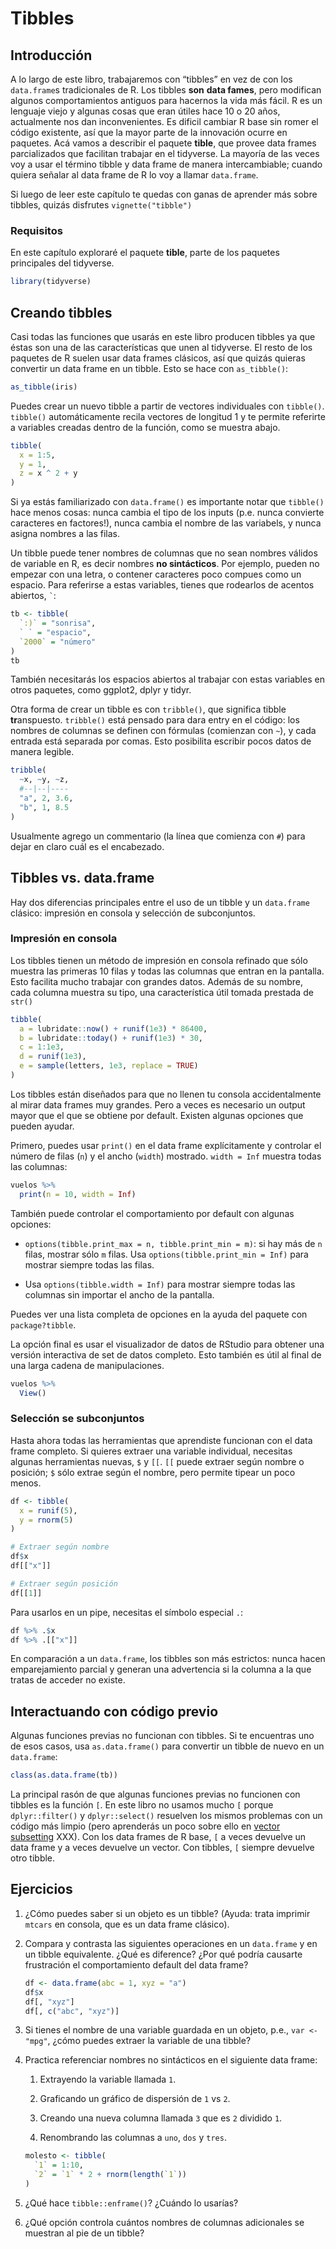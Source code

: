 # Tibbles

## Introducción

A lo largo de este libro, trabajaremos con "tibbles" en vez de con los `data.frame`s tradicionales de R. Los tibbles __son__ __data fames__, pero modifican algunos comportamientos antiguos para hacernos la vida más fácil. R es un lenguaje viejo y algunas cosas que eran útiles hace 10 o 20 años, actualmente nos dan inconvenientes. Es dificil cambiar R base sin romer el código existente, así que la mayor parte de la innovación ocurre en paquetes. Acá vamos a describir el paquete __tible__, que provee data frames parcializados que facilitan trabajar en el tidyverse. La mayoría de las veces voy a usar el término tibble y data frame de manera intercambiable; cuando quiera señalar al data frame de R lo voy a llamar `data.frame`.

Si luego de leer este capítulo te quedas con ganas de aprender más sobre tibbles, quizás disfrutes `vignette("tibble")`

### Requisitos

En este capítulo exploraré el paquete __tible__, parte de los paquetes principales del tidyverse.

```r
library(tidyverse)
```

## Creando tibbles {#tibbles}

Casi todas las funciones que usarás en este libro producen tibbles ya que éstas son una de las características que unen al tidyverse. El resto de los paquetes de R suelen usar data frames clásicos, así que quizás quieras convertir un data frame en un tibble. Esto se hace con `as_tibble()`:

```r
as_tibble(iris)
```

Puedes crear un nuevo tibble a partir de vectores individuales con `tibble()`. `tibble()` automáticamente recila vectores de longitud 1 y te permite referirte a variables creadas dentro de la función, como se muestra abajo.

```r
tibble(
  x = 1:5, 
  y = 1, 
  z = x ^ 2 + y
)
```

Si ya estás familiarizado con `data.frame()` es importante notar que `tibble()` hace menos cosas: nunca cambia el tipo de los inputs (p.e. nunca convierte caracteres en factores!), nunca cambia el nombre de las variabels, y nunca asigna nombres a las filas.

Un tibble puede tener nombres de columnas que no sean nombres válidos de variable en R, es decir nombres __no sintácticos__. Por ejemplo, pueden no empezar con una letra, o contener caracteres poco compues como un espacio. Para referirse a estas variables, tienes que rodearlos de acentos abiertos, `` ` ``:

```r
tb <- tibble(
  `:)` = "sonrisa", 
  ` ` = "espacio",
  `2000` = "número"
)
tb
```

También necesitarás los espacios abiertos al trabajar con estas variables en otros paquetes, como ggplot2, dplyr y tidyr.

Otra forma de crear un tibble es con `tribble()`, que significa tibble **tr**anspuesto. `tribble()` está pensado para dara entry en el código: los nombres de columnas se definen con fórmulas (comienzan con `~`), y cada entrada está separada por comas. Esto posibilita escribir pocos datos de manera legible.

```r
tribble(
  ~x, ~y, ~z,
  #--|--|----
  "a", 2, 3.6,
  "b", 1, 8.5
)
```

Usualmente agrego un commentario (la línea que comienza con `#`) para dejar en claro cuál es el encabezado.

## Tibbles vs. data.frame

Hay dos diferencias principales entre el uso de un tibble y un `data.frame` clásico: impresión en consola y selección de subconjuntos.

### Impresión en consola

Los tibbles tienen un método de impresión en consola refinado que sólo muestra las primeras 10 filas y todas las columnas que entran en la pantalla. Esto facilita mucho trabajar con grandes datos. Además de su nombre, cada columna muestra su tipo, una característica útil tomada prestada de `str()`

```r
tibble(
  a = lubridate::now() + runif(1e3) * 86400,
  b = lubridate::today() + runif(1e3) * 30,
  c = 1:1e3,
  d = runif(1e3),
  e = sample(letters, 1e3, replace = TRUE)
)
```

Los tibbles están diseñados para que no llenen tu consola accidentalmente al mirar data frames muy grandes. Pero a veces es necesario un output mayor que el que se obtiene por default. Existen algunas opciones que pueden ayudar. 

Primero, puedes usar `print()` en el data frame explícitamente y controlar el número de filas (`n`) y el ancho (`width`) mostrado. `width = Inf` muestra todas las columnas:

```r
vuelos %>% 
  print(n = 10, width = Inf)
```

También puede controlar el comportamiento por default con algunas opciones:

* `options(tibble.print_max = n, tibble.print_min = m)`: si hay más de `n` filas, mostrar sólo `m` filas. Usa `options(tibble.print_min = Inf)` para mostrar siempre todas las filas.

* Usa `options(tibble.width = Inf)` para mostrar siempre todas las columnas sin importar el ancho de la pantalla.

Puedes ver una lista completa de opciones en la ayuda del paquete con `package?tibble`.

La opción final es usar el visualizador de datos de RStudio para obtener una versión interactiva de set de datos completo. Esto también es útil al final de una larga cadena de manipulaciones. 

```r
vuelos %>% 
  View()
```

### Selección se subconjuntos

Hasta ahora todas las herramientas que aprendiste funcionan con el data frame completo. Si quieres extraer una variable individual, necesitas algunas herramientas nuevas, `$` y `[[`. `[[` puede extraer según nombre o posición; `$` sólo extrae según el nombre, pero permite tipear un poco menos. 


```r
df <- tibble(
  x = runif(5),
  y = rnorm(5)
)

# Extraer según nombre
df$x
df[["x"]]

# Extraer según posición 
df[[1]]
```

Para usarlos en un pipe, necesitas el símbolo especial `.`:

```r
df %>% .$x
df %>% .[["x"]]
```

En comparación a un `data.frame`, los tibbles son más estrictos: nunca hacen emparejamiento parcial y generan una advertencia si la columna a la que tratas de acceder no existe.

## Interactuando con código previo

Algunas funciones previas no funcionan con tibbles. Si te encuentras uno de esos casos, usa `as.data.frame()` para convertir un tibble de nuevo en un `data.frame`:

```r
class(as.data.frame(tb))
```

La principal rasón de que algunas funciones previas no funcionen con tibbles es la función `[`. En este libro no usamos mucho `[` porque `dplyr::filter()` y `dplyr::select()` resuelven los mismos problemas con un código más limpio (pero aprenderás un poco sobre ello en [vector subsetting](#vector-subsetting) XXX). Con los data frames de R base, `[` a veces devuelve un data frame y a veces devuelve un vector. Con tibbles, `[` siempre devuelve otro tibble. 

## Ejercicios

1.  ¿Cómo puedes saber si un objeto es un tibble? (Ayuda: trata imprimir `mtcars` en consola, que es un data frame clásico).

1.  Compara y contrasta las siguientes operaciones en un `data.frame` y en un tibble equivalente. ¿Qué es diference? ¿Por qué podría causarte frustración el comportamiento default del data frame?
    
    ```r
    df <- data.frame(abc = 1, xyz = "a")
    df$x
    df[, "xyz"]
    df[, c("abc", "xyz")]
    ```

1.  Si tienes el nombre de una variable guardada en un objeto, p.e., `var <- "mpg"`, ¿cómo puedes extraer la variable de una tibble?

1.  Practica referenciar nombres no sintácticos en el siguiente data frame:

    1. Extrayendo la variable llamada `1`.
    
    1. Graficando un gráfico de dispersión de `1` vs `2`.
    
    1. Creando una nueva columna llamada `3` que es `2` dividido `1`.
    
    1. Renombrando las columnas a `uno`, `dos` y `tres`.
    
    ```r
    molesto <- tibble(
      `1` = 1:10,
      `2` = `1` * 2 + rnorm(length(`1`))
    )
    ```

1.  ¿Qué hace `tibble::enframe()`? ¿Cuándo lo usarías?

1. ¿Qué opción controla cuántos nombres de columnas adicionales se muestran al pie de un tibble?
